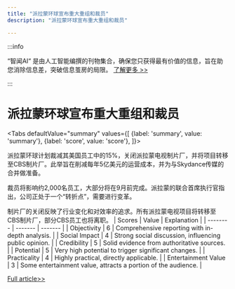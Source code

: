 ```yaml
---
title: "派拉蒙环球宣布重大重组和裁员"
description: "派拉蒙环球宣布重大重组和裁员"

---
```



:::info

“智闻AI“ 是由人工智能编撰的刊物集合，确保您只获得最有价值的信息，旨在助您消除信息差，突破信息茧房的局限。  [了解更多 >>](/)

:::

# 派拉蒙环球宣布重大重组和裁员


<Tabs
	defaultValue="summary"
	values={[
	{label: 'summary', value: 'summary'},
	{label: 'score', value: 'score'},
]}>
<TabItem value="summary">


派拉蒙环球计划裁减其美国员工中的15%，关闭派拉蒙电视制片厂，并将项目转移至CBS制片厂。此举旨在削减每年5亿美元的运营成本，并为与Skydance传媒的合并做准备。

裁员将影响约2,000名员工，大部分将在9月前完成。派拉蒙的联合首席执行官指出，公司正处于一个“转折点”，需要进行变革。

制片厂的关闭反映了行业变化和对效率的追求。所有派拉蒙电视项目将转移至CBS制片厂，部分CBS员工也将离职。
</TabItem>
<TabItem value="score">
	| Scores     | Value   | Explanation |
	| -------- | ------- | ------- |
	| Objectivity  | 6    | Comprehensive reporting with in-depth analysis.    |
	| Social Impact | 4     | Strong social discussion, influencing public opinion.    |
	| Credibility    | 5    | Solid evidence from authoritative sources.    |
	| Potential    | 5    | Very high potential to trigger significant changes.    |
	| Practicality    | 4    | Highly practical, directly applicable.    |
	| Entertainment Value    | 3    | Some entertainment value, attracts a portion of the audience.    |
</TabItem>
</Tabs>

[Full article>>](https://news.slashdot.org/story/24/08/14/2139202/paramount-global-to-lay-off-15-of-us-workforce-close-tv-studio?utm_source=rss1.0mainlinkanon&utm_medium=feed)
